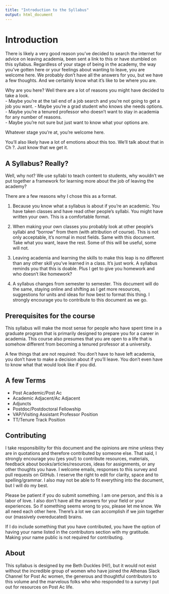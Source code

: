```yaml
---
title: "Introduction to the Syllabus"
output: html_document
---
```



# Introduction

There is likely a very good reason you’ve decided to search the internet for advice on leaving academia, been sent a link to this or have stumbled on this syllabus. Regardless of your stage of being in the academy, the way you’ve gotten here or your feelings about wanting to leave, you are welcome here. We probably don’t have all the answers for you, but we have a few thoughts. And we certainly know what it’s like to be where you are. 

Why are you here? Well there are a lot of reasons you might have decided to take a look.  
- Maybe you're at the tail end of a job search and you’re not going to get a job you want. 
- Maybe you’re a grad student who knows she needs options. 
- Maybe you’re a tenured professor who doesn’t want to stay in academia for any number of reasons.  
- Maybe you’re not sure but just want to know what your options are. 

Whatever stage you’re at, you’re welcome here. 

You’ll also likely have a lot of emotions about this too. We’ll talk about that in Ch ?. Just know that we get it.

## A Syllabus? Really? 

Well, why not? We use syllabi to teach content to students, why wouldn’t we put together a framework for learning more about the job of leaving the academy? 

There are a few reasons why I chose this as a format. 

1) Because you know what a syllabus is about if you’re an academic. You have taken classes and have read other people’s syllabi. You might have written your own. This is a comfortable format.  
2) When making your own classes you probably look at other people’s syllabi and “borrow” from them (with attribution of course). This is not only acceptable, it’s normal in most fields. Same with this document. Take what you want, leave the rest. Some of this will be useful, some will not. 

3) Leaving academia and learning the skills to make this leap is no different than any other skill you've learned in a class. It’s just work. A syllabus reminds you that this is doable. Plus I get to give you homework and who doesn't like homework?

4) A syllabus changes from semester to semester. This document will do the same, staying online and shifting as I get more resources, suggestions for units and ideas for how best to format this thing. I strongly encourage you to contribute to this document as we go.

## Prerequisites for the course

This syllabus will make the most sense for people who have spent time in a graduate program that is primarily designed to prepare you for a career in academia. This course also presumes that you are open to a life  that is somehow different from becoming a tenured professor at a university. 

A few things that are not required: You don't have to have left academia, you don't have to make a decision about if you'll leave. You don't even have to know what that would look like if you did. 

## A few Terms 

- Post Academic/Post Ac 
- Academic Adjacent/Ac Adjacent
- Adjuncts
- Postdoc/Postdoctoral Fellowship
- VAP/Visiting Assistant Professor Position
- TT/Tenure Track Position 


## Contributing

I take responsibility for this document and the opinions are mine unless they are in quotations and therefore contributed by someone else. That said, I strongly encourage you (yes you!) to contribute resources, materials, feedback about books/articles/resources, ideas for assignments, or any other thoughts you have. I welcome emails, responses to this survey and pull requests on GitHub. I reserve the right to edit for clarity, space and to spelling/grammar. I also may not be able to fit everything into the document, but I will do my best. 

Please be patient if you do submit something. I am one person, and this is a labor of love. I also don't have all the answers for your field or your experiences. So if something seems wrong to you, please let me know. We all need each other here. There's a lot we can accomplish if we join together our (massively overeducated) brains. 

If I do include something that you have contributed, you have the option of having your name listed in the contributors section with my gratitude. Making your name public is not required for contributing. 


## About 

This syllabus is designed by me Beth Duckles (Hi!), but it would not exist without the incredible group of women who have joined the Athenas Slack Channel for Post Ac women, the generous and thoughtful contributors to this volume and the marvelous folks who who responded to a survey I put out for resources on Post Ac life.  
